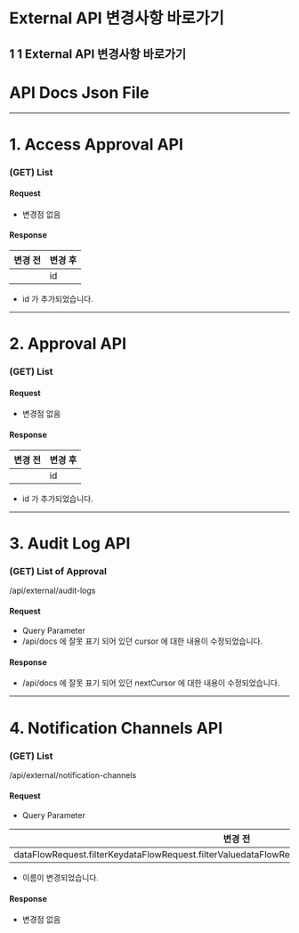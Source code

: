 # External API 변경사항 바로가기
1
1
External API 변경사항 바로가기
---

# API Docs Json File
---

# 1. Access Approval API
### (GET) List
#### Request
* 변경점 없음

#### Response
| 변경 전 | 변경 후 |
| ---- | ---- |
|      | id   |

* id 가 추가되었습니다.

---

# 2. Approval API
### (GET) List
#### Request
* 변경점 없음

#### Response
| 변경 전 | 변경 후 |
| ---- | ---- |
|      | id   |

* id 가 추가되었습니다.

---

# 3. Audit Log API
### (GET) List of Approval
/api/external/audit-logs

#### Request
* Query Parameter
* /api/docs 에 잘못 표기 되어 있던 cursor 에 대한 내용이 수정되었습니다.

#### Response
* /api/docs 에 잘못 표기 되어 있던 nextCursor 에 대한 내용이 수정되었습니다.

---

# 4. Notification Channels API
### (GET) List
/api/external/notification-channels

#### Request
* Query Parameter

| 변경 전                                                                                                | 변경 후                                |
| --------------------------------------------------------------------------------------------------- | ----------------------------------- |
| dataFlowRequest.filterKeydataFlowRequest.filterValuedataFlowRequest.sortKeydataFlowRequest.sortType | filterKeyfilterValuesortKeysortType |

* 이름이 변경되었습니다.

#### Response
* 변경점 없음
